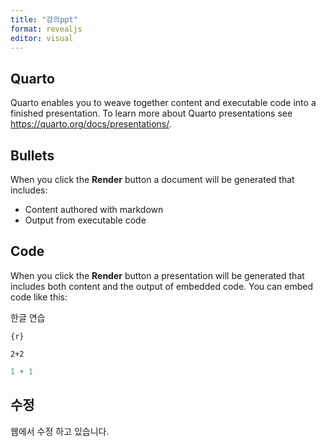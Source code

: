 ```yaml
---
title: "강의ppt"
format: revealjs
editor: visual
---
```


## Quarto

Quarto enables you to weave together content and executable code into a finished presentation. To learn more about Quarto presentations see <https://quarto.org/docs/presentations/>.

## Bullets

When you click the **Render** button a document will be generated that includes:

-   Content authored with markdown
-   Output from executable code

## Code

When you click the **Render** button a presentation will be generated that includes both content and the output of embedded code. You can embed code like this:

한글 연습

`{r}`

`2+2`

```r
1 + 1
```
## 수정

웹에서 수정 하고 있습니다.  
